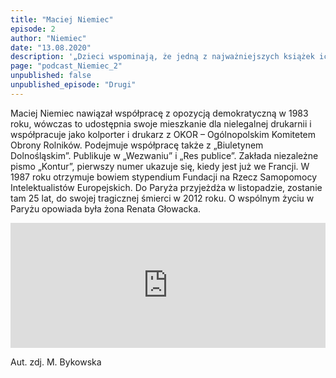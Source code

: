 ```yaml
---
title: "Maciej Niemiec"
episode: 2
author: "Niemiec"
date: "13.08.2020"
description: '„Dzieci wspominają, że jedną z najważniejszych książek ich życia były „Opowieści z Narnii” i Maciej czytał im tę książkę …” – mówi była żona Renata Głowacka.'
page: "podcast_Niemiec_2"
unpublished: false
unpublished_episode: "Drugi"
---
```


Maciej Niemiec nawiązał współpracę z opozycją demokratyczną w 1983 roku, wówczas to udostępnia swoje mieszkanie dla nielegalnej drukarnii i współpracuje jako kolporter i drukarz z OKOR – Ogólnopolskim Komitetem Obrony Rolników. Podejmuje współpracę także z „Biuletynem Dolnośląskim”. Publikuje w „Wezwaniu” i „Res publice”. Zakłada niezależne pismo „Kontur”, pierwszy numer ukazuje się, kiedy jest już we Francji. W 1987 roku otrzymuje bowiem stypendium Fundacji na Rzecz Samopomocy Intelektualistów Europejskich. Do Paryża przyjeżdża w listopadzie, zostanie tam 25 lat, do swojej tragicznej śmierci w 2012 roku. O wspólnym życiu w Paryżu opowiada była żona Renata Głowacka.

<iframe src="https://widget.spreaker.com/player?episode_id=40215703&theme=light&playlist=false&playlist-continuous=false&autoplay=false&live-autoplay=false&chapters-image=true&episode_image_position=right&hide-logo=false&hide-likes=false&hide-comments=false&hide-sharing=false&hide-download=true" width="100%" height="200px" frameborder="0"></iframe>

Aut. zdj. M. Bykowska